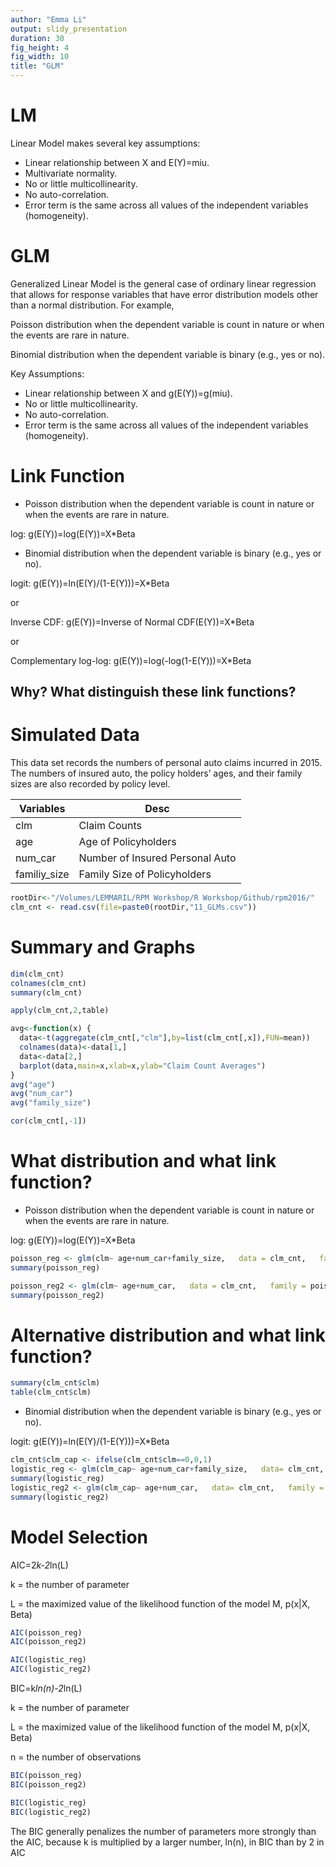 ```yaml
---
author: "Emma Li"
output: slidy_presentation
duration: 30
fig_height: 4
fig_width: 10
title: "GLM"
---
```



# LM
Linear Model makes several key assumptions:

* Linear relationship between X and E(Y)=miu.
* Multivariate normality.
* No or little multicollinearity.
* No auto-correlation.
* Error term is the same across all values of the independent variables (homogeneity). 


# GLM
Generalized Linear Model is the general case of ordinary linear regression that allows for response variables that have error distribution models other than a normal distribution. For example, 

Poisson distribution when the dependent variable is count in nature or when the events are rare in nature.

Binomial distribution when the dependent variable is binary (e.g., yes or no).

Key Assumptions:

* Linear relationship between X and g(E(Y))=g(miu).
* No or little multicollinearity.
* No auto-correlation.
* Error term is the same across all values of the independent variables (homogeneity). 

# Link Function
* Poisson distribution when the dependent variable is count in nature or when the events are rare in nature.

log: g(E(Y))=log(E(Y))=X*Beta

* Binomial distribution when the dependent variable is binary (e.g., yes or no).

logit: g(E(Y))=ln(E(Y)/(1-E(Y)))=X*Beta

or

Inverse CDF: g(E(Y))=Inverse of Normal CDF(E(Y))=X*Beta

or

Complementary log-log: g(E(Y))=log(-log(1-E(Y)))=X*Beta

## Why? What distinguish these link functions?

# Simulated Data
This data set records the numbers of personal auto claims incurred in 2015. The numbers of insured auto, the policy holders' ages, and their family sizes are also recorded by policy level.  

Variables     | Desc
------------- | -------------
clm		        | Claim Counts
age		        | Age of Policyholders
num_car		    | Number of Insured Personal Auto
familiy_size  | Family Size of Policyholders

```r
rootDir<-"/Volumes/LEMMARIL/RPM Workshop/R Workshop/Github/rpm2016/"
clm_cnt <- read.csv(file=paste0(rootDir,"11_GLMs.csv"))
```

# Summary and Graphs
```r
dim(clm_cnt)
colnames(clm_cnt)
summary(clm_cnt)

apply(clm_cnt,2,table)

avg<-function(x) {
  data<-t(aggregate(clm_cnt[,"clm"],by=list(clm_cnt[,x]),FUN=mean))
  colnames(data)<-data[1,]
  data<-data[2,]
  barplot(data,main=x,xlab=x,ylab="Claim Count Averages")
}
avg("age")
avg("num_car")
avg("family_size")

cor(clm_cnt[,-1])
```




# What distribution and what link function? 
* Poisson distribution when the dependent variable is count in nature or when the events are rare in nature.

log: g(E(Y))=log(E(Y))=X*Beta

```r
poisson_reg <- glm(clm~ age+num_car+family_size,   data = clm_cnt,   family = poisson)
summary(poisson_reg)

poisson_reg2 <- glm(clm~ age+num_car,   data = clm_cnt,   family = poisson)
summary(poisson_reg2)
```

# Alternative distribution and what link function? 
```r
summary(clm_cnt$clm)
table(clm_cnt$clm)

```

* Binomial distribution when the dependent variable is binary (e.g., yes or no).

logit: g(E(Y))=ln(E(Y)/(1-E(Y)))=X*Beta

```r
clm_cnt$clm_cap <- ifelse(clm_cnt$clm==0,0,1)
logistic_reg <- glm(clm_cap~ age+num_car+family_size,   data= clm_cnt,   family = binomial)
summary(logistic_reg)
logistic_reg2 <- glm(clm_cap~ age+num_car,   data= clm_cnt,   family = binomial)
summary(logistic_reg2)
```

# Model Selection
AIC=2*k-2*ln(L)

k = the number of parameter

L = the maximized value of the likelihood function of the model M, p(x|X, Beta) 

```r
AIC(poisson_reg)
AIC(poisson_reg2)

AIC(logistic_reg)
AIC(logistic_reg2)
```

BIC=k*ln(n)-2*ln(L)

k = the number of parameter

L = the maximized value of the likelihood function of the model M, p(x|X, Beta) 

n = the number of observations

```r
BIC(poisson_reg)
BIC(poisson_reg2)

BIC(logistic_reg)
BIC(logistic_reg2)
```

The BIC generally penalizes the number of parameters more strongly than the AIC, because k is multiplied by a larger number, ln(n), in BIC than by 2 in AIC


